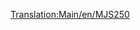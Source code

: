 [[Translation:Main/en/MJS250]]{{Template:Поезда/Ru
|Image=[[File:en/Mjs250.png]]
|Name=MJS250
|Cost=£ 9375 (468750 р.)
|Speed=80 км/ч (50 миль/ч)
|Weight=65 т
|Power=600 л.с. (448 кВт)
|Annual=£ 990 (49500 р.)
|Designed=1955
|Lifespan=22
|Capacity=нет
|Description=MJS250 это первый тепловоз, доступный в арктическом и субтропическом климате. Он дёшев, но ему недостаёт скорости и мощности, так что лучше апгрейдить при первой возможности. Однако, две секции MJS250 будут дешевле и мощнее одного [[Main/ru/Wills 2-8-0|Wills 2-8-0]].
|Real-life=MJS250 напоминает Davenport 44t.}}